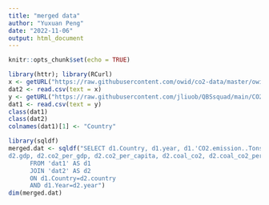 ```yaml
---
title: "merged data"
author: "Yuxuan Peng"
date: "2022-11-06"
output: html_document
---
```


```r
knitr::opts_chunk$set(echo = TRUE)
```

```r
library(httr); library(RCurl)
x <- getURL("https://raw.githubusercontent.com/owid/co2-data/master/owid-co2-data.csv")
dat2 <- read.csv(text = x)
y <- getURL("https://raw.githubusercontent.com/jliuob/QBSsquad/main/CO2_Cleaned_V2.csv")
dat1 <- read.csv(text = y)
class(dat1)
class(dat2)
colnames(dat1)[1] <- "Country"
```

```r
library(sqldf)
merged.dat <- sqldf("SELECT d1.Country, d1.year, d1.'CO2.emission..Tons.',
d2.gdp, d2.co2_per_gdp, d2.co2_per_capita, d2.coal_co2, d2.coal_co2_per_capita
      FROM 'dat1' AS d1
      JOIN 'dat2' AS d2
      ON d1.Country=d2.country
      AND d1.Year=d2.year")
dim(merged.dat)
```


